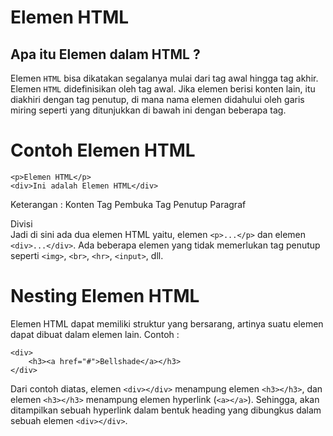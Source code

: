 # Elemen HTML
## Apa itu Elemen dalam HTML ?
Elemen `HTML` bisa dikatakan segalanya mulai dari tag awal hingga tag akhir. 
Elemen `HTML` didefinisikan oleh tag awal. Jika elemen berisi konten lain, itu 
diakhiri dengan tag penutup, di mana nama elemen didahului oleh 
garis miring seperti yang ditunjukkan di bawah ini dengan beberapa tag.

# Contoh Elemen HTML
```
<p>Elemen HTML</p>
<div>Ini adalah Elemen HTML</div>
```
Keterangan :
Konten	Tag Pembuka	Tag Penutup
Paragraf	<p>	</p>
Divisi	<div>	</div>
Jadi di sini ada dua elemen HTML yaitu, elemen `<p>...</p>` dan
elemen `<div>...</div>`. Ada beberapa elemen yang tidak memerlukan tag penutup
seperti `<img>`, `<br>`, `<hr>`, `<input>`, dll.

# Nesting Elemen HTML
Elemen HTML dapat memiliki struktur yang bersarang, artinya suatu elemen dapat dibuat dalam elemen lain.
Contoh :
```
<div>
    <h3><a href="#">Bellshade</a></h3>
</div>
```
Dari contoh diatas, elemen `<div></div>` menampung elemen `<h3></h3>`,
dan elemen `<h3></h3>` menampung elemen hyperlink (`<a></a>`). Sehingga, 
akan ditampilkan sebuah hyperlink dalam bentuk heading yang 
dibungkus dalam sebuah elemen `<div></div>`.
